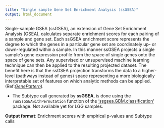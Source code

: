 ```yaml
---
title: "Single sample Gene Set Enrichment Analysis (ssGSEA)"
output: html_document
---
```


Single-sample GSEA (ssGSEA), an extension of Gene Set Enrichment Analysis
(GSEA), calculates separate enrichment scores for each pairing of a sample and gene
set. Each ssGSEA enrichment score represents the degree to which the genes in a
particular gene set are coordinately up- or down-regulated within a sample. In this
manner ssGSEA projects a single sample’s gene expression profile from the space of
single genes onto the space of gene sets. Any supervised or unsupervised machine
learning technique can then be applied to the resulting projected dataset. The benefit
here is that the ssGSEA projection transforms the data to a higher-level (pathways
instead of genes) space representing a more biologically interpretable set of features on
which analytic methods can be applied. (Ref:[*GenePattern*](http://www.broadinstitute.org/cancer/software/genepattern/modules/docs/ssGSEAProjection/4)).      

* The Subtype call generated by  **ssGSEA**, is done using the `runSsGSEAwithPermutation` function of the [‘ssgsea.GBM.classification’](https://www.ncbi.nlm.nih.gov/pubmed/28697342) package. Not available yet for LGG samples.   

**Output format**: Enrichment scores with empirical p-values and Subtype calls   




